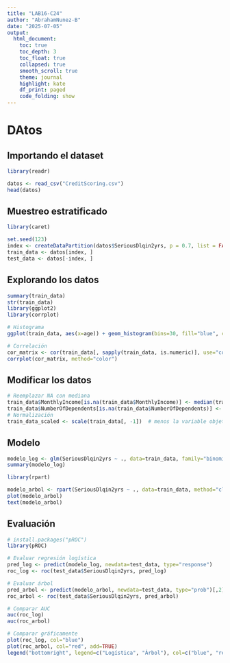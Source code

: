 ```yaml
---
title: "LAB16-C24"
author: "AbrahamNunez-B"
date: "2025-07-05"
output:   
  html_document:
    toc: true
    toc_depth: 3
    toc_float: true
    collapsed: true
    smooth_scroll: true
    theme: journal
    highlight: kate
    df_print: paged
    code_folding: show
---
```


# DAtos
## Importando el dataset
```r
library(readr)

datos <- read_csv("CreditScoring.csv")
head(datos)
```
## Muestreo estratificado
```r
library(caret)

set.seed(123)
index <- createDataPartition(datos$SeriousDlqin2yrs, p = 0.7, list = FALSE)
train_data <- datos[index, ]
test_data <- datos[-index, ]
```

## Explorando los datos
```r
summary(train_data)
str(train_data)
library(ggplot2)
library(corrplot)

# Histograma
ggplot(train_data, aes(x=age)) + geom_histogram(bins=30, fill="blue", color="white")

# Correlación
cor_matrix <- cor(train_data[, sapply(train_data, is.numeric)], use="complete.obs")
corrplot(cor_matrix, method="color")
```

## Modificar los datos
```r
# Reemplazar NA con mediana
train_data$MonthlyIncome[is.na(train_data$MonthlyIncome)] <- median(train_data$MonthlyIncome, na.rm=TRUE)
train_data$NumberOfDependents[is.na(train_data$NumberOfDependents)] <- median(train_data$NumberOfDependents, na.rm=TRUE)
# Normalización
train_data_scaled <- scale(train_data[, -1])  # menos la variable objetivo

```

## Modelo
```r
modelo_log <- glm(SeriousDlqin2yrs ~ ., data=train_data, family="binomial")
summary(modelo_log)

library(rpart)

modelo_arbol <- rpart(SeriousDlqin2yrs ~ ., data=train_data, method="class")
plot(modelo_arbol)
text(modelo_arbol)
```
## Evaluación
```r
# install.packages("pROC")
library(pROC)

# Evaluar regresión logística
pred_log <- predict(modelo_log, newdata=test_data, type="response")
roc_log <- roc(test_data$SeriousDlqin2yrs, pred_log)

# Evaluar árbol
pred_arbol <- predict(modelo_arbol, newdata=test_data, type="prob")[,2]
roc_arbol <- roc(test_data$SeriousDlqin2yrs, pred_arbol)

# Comparar AUC
auc(roc_log)
auc(roc_arbol)

# Comparar gráficamente
plot(roc_log, col="blue")
plot(roc_arbol, col="red", add=TRUE)
legend("bottomright", legend=c("Logística", "Árbol"), col=c("blue", "red"), lwd=2)

```

